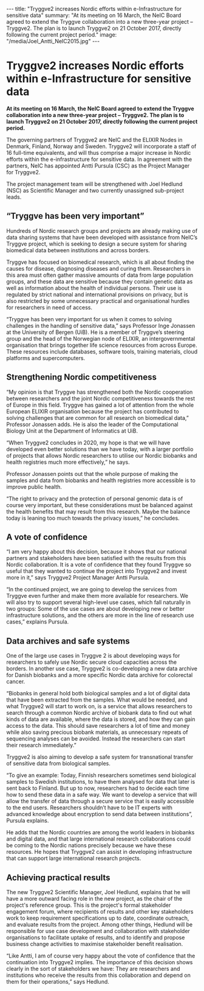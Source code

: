 ---
title: "Tryggve2 increases Nordic efforts within e-Infrastructure for sensitive data"
summary: "At its meeting on 16 March, the NeIC Board agreed to extend the Tryggve collaboration into a new three-year project – Tryggve2. The plan is to launch Tryggve2 on 21 October 2017, directly following the current project period."
image: "/media/Joel_Antti_NeIC2015.jpg"
---

= Tryggve2 increases Nordic efforts within e-Infrastructure for sensitive data =

'''At its meeting on 16 March, the NeIC Board agreed to extend the Tryggve collaboration into a new three-year project – Tryggve2. The plan is to launch Tryggve2 on 21 October 2017, directly following the current project period.'''

The governing partners of Tryggve2 are NeIC and the ELIXIR Nodes in Denmark, Finland, Norway and Sweden. Tryggve2 will incorporate a staff of 16 full-time equivalents, and will thus comprise a major increase in Nordic efforts within the e-infrastructure for sensitive data. In agreement with the partners, NeIC has appointed Antti Pursula (CSC) as the Project Manager for Tryggve2.

The project management team will be strengthened with Joel Hedlund (NSC) as Scientific Manager and two currently unassigned sub-project leads.

==“Tryggve has been very important”==

Hundreds of Nordic research groups and projects are already making use of data sharing systems that have been developed with assistance from NeIC’s Tryggve project, which is seeking  to design a secure system for sharing biomedical data between institutions and across borders.

Tryggve has focused on biomedical research, which is all about finding the causes for disease, diagnosing diseases and curing them. Researchers in this area  must often gather massive amounts of data from large population groups, and these data are sensitive because they contain genetic data as well as information about the health of individual persons. Their use is regulated by strict national and international provisions on privacy, but is also restricted by some unnecessary practical and organisational hurdles for researchers in need of access.

“Tryggve has been very important for us when it comes to solving challenges in the handling of sensitive data,” says Professor Inge Jonassen at the University of Bergen (UiB). He is a member of Tryggve’s steering group and the head of the Norwegian node of ELIXIR, an intergovernmental organisation that brings together life science resources from across Europe. These resources include databases, software tools, training materials, cloud platforms and supercomputers.

==Strengthening Nordic competitiveness==

“My opinion is that Tryggve has strengthened both the Nordic cooperation between researchers and the joint Nordic competitiveness towards the rest of Europe in this field. Tryggve has gained a lot of attention from the whole European ELIXIR organisation because the project has contributed to solving challenges that are common for all research on biomedical data,” Professor Jonassen adds. He is also the leader of the Computational Biology Unit at the Department of Informatics at UiB.

“When Tryggve2 concludes in 2020, my hope is that we will have developed even better solutions than we have today, with a larger portfolio of projects that allows Nordic researchers to utilise our Nordic biobanks and health registries much more effectively,” he says.

Professor Jonassen points out that the whole purpose of making the samples and data from biobanks and health registries more accessible is to improve public health.

“The right to privacy and the protection of personal genomic data is of course very important, but these considerations must be balanced against the health benefits that may result from this research. Maybe the balance today is leaning too much towards the privacy issues,” he concludes.

==A vote of confidence==

“I am very happy about this decision, because it shows that our national partners and stakeholders have been satisfied with the results from this Nordic collaboration. It is a vote of confidence that they found Tryggve so useful that they wanted to continue the project into Tryggve2 and invest more in it,” says Tryggve2 Project Manager Antti Pursula. 

“In the continued project, we are going to develop the services from Tryggve even further and make them more available for researchers. We will also try to support several high-level use cases, which fall naturally in two groups: Some of the use cases are about developing new or better infrastructure solutions, and the others are more in the line of research use cases,” explains Pursula.

==Data archives and safe systems==

One of the large use cases in Tryggve 2 is about developing ways for researchers to safely use Nordic secure cloud capacities across the borders. In another use case, Tryggve2 is co-developing a new data archive for Danish biobanks and a more specific Nordic data archive for colorectal cancer.

“Biobanks in general hold both biological samples and a lot of digital data that have been extracted from the samples. What would be needed, and what Tryggve2 will start to work on, is a service that allows researchers to search through a common Nordic archive of biobank data to find out what kinds of data are available, where the data is stored, and how they can gain access to the data. This should save researchers a lot of time and money while also saving precious biobank materials, as unnecessary repeats of sequencing analyses can be avoided. Instead the researchers can start their research immediately.” 
 
Tryggve2 is also aiming to develop a safe system for transnational transfer of sensitive data from biological samples.

“To give an example: Today, Finnish researchers sometimes send biological samples to Swedish institutions, to have them analysed for data that later is sent back to Finland. But up to now, researchers had to decide each time how to send these data in a safe way. We want to develop a service that will allow the transfer of data through a secure service that is easily accessible to the end users. Researchers shouldn’t have to be IT experts with advanced knowledge about encryption to send data between institutions”, Pursula explains.

He adds that the Nordic countries are among the world leaders in biobanks and digital data, and that large international research collaborations could be coming to the Nordic nations precisely because we have these resources. He hopes that Tryggve2 can assist in developing infrastructure that can support large international research projects. 

==Achieving practical results==

The new Tryggve2 Scientific Manager, Joel Hedlund, explains that he will have a more outward facing role in the new project, as the chair of the project's reference group. This is the project's formal stakeholder engagement forum, where recipients of results and other key stakeholders work to keep requirement specifications up to date, coordinate outreach, and evaluate results from the project. Among other things, Hedlund will be responsible for use case development and collaboration with stakeholder organisations to facilitate uptake of results, and to identify and propose business change activities to maximise stakeholder benefit realisation. 

“Like Antti, I am of course very happy about the vote of confidence that the continuation into Tryggve2 implies. The importance of this decision shows clearly in the sort of stakeholders we have: They are researchers and institutions who receive the results from this collaboration and depend on them for their operations,” says Hedlund.
